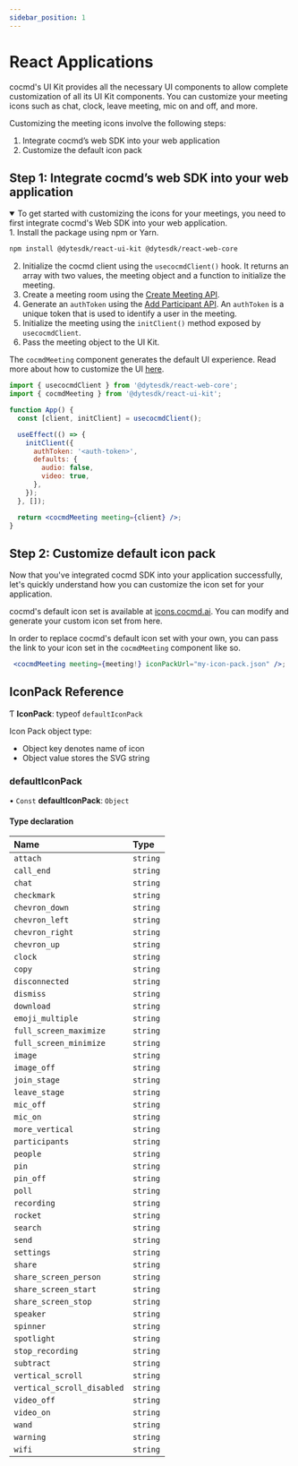 ```yaml
---
sidebar_position: 1
---
```


# React Applications

cocmd's UI Kit provides all the necessary UI components to allow complete customization of all its UI Kit components. You can customize your meeting icons such as chat, clock, leave meeting, mic on and off, and more.

Customizing the meeting icons involve the following steps:

1. Integrate cocmd’s web SDK into your web application
2. Customize the default icon pack

## Step 1: Integrate cocmd’s web SDK into your web application

<details open>
    <summary>
        To get started with customizing the icons for your meetings, you need to first integrate cocmd's Web SDK into your web application.
    </summary>
    1. Install the package using npm or Yarn.

```bash npm2yarn
npm install @dytesdk/react-ui-kit @dytesdk/react-web-core
```

2. Initialize the cocmd client using the `usecocmdClient()` hook. It returns an array with two values, the meeting object and a function to initialize the meeting.
3. Create a meeting room using the [Create Meeting API](/api#/operations/create_meeting).
4. Generate an `authToken` using the [Add Participant API](/api#/operations/add_participant). An `authToken` is a unique token that is used to identify a user in the meeting.
5. Initialize the meeting using the `initClient()` method exposed by `usecocmdClient`.
6. Pass the meeting object to the UI Kit.

The `cocmdMeeting` component generates the default UI experience. Read more about how to customize the UI [here](/react-ui-kit/basics/components-basics).

```jsx
import { usecocmdClient } from '@dytesdk/react-web-core';
import { cocmdMeeting } from '@dytesdk/react-ui-kit';

function App() {
  const [client, initClient] = usecocmdClient();

  useEffect(() => {
    initClient({
      authToken: '<auth-token>',
      defaults: {
        audio: false,
        video: true,
      },
    });
  }, []);

  return <cocmdMeeting meeting={client} />;
}
```

</details>

## Step 2: Customize default icon pack

Now that you've integrated cocmd SDK into your application successfully, let's quickly understand how you can customize the icon set for your application.

cocmd's default icon set is available at [icons.cocmd.ai](https://icons.cocmd.ai/). You can modify and generate your custom icon set from here.

In order to replace cocmd's default icon set with your own, you can pass the link to your icon set in the `cocmdMeeting` component like so.

```jsx
 <cocmdMeeting meeting={meeting!} iconPackUrl="my-icon-pack.json" />;
```

## IconPack Reference

Ƭ **IconPack**: typeof `defaultIconPack`

Icon Pack object type:

- Object key denotes name of icon
- Object value stores the SVG string

### defaultIconPack

• `Const` **defaultIconPack**: `Object`

#### Type declaration

| Name                       | Type     |
| :------------------------- | :------- |
| `attach`                   | `string` |
| `call_end`                 | `string` |
| `chat`                     | `string` |
| `checkmark`                | `string` |
| `chevron_down`             | `string` |
| `chevron_left`             | `string` |
| `chevron_right`            | `string` |
| `chevron_up`               | `string` |
| `clock`                    | `string` |
| `copy`                     | `string` |
| `disconnected`             | `string` |
| `dismiss`                  | `string` |
| `download`                 | `string` |
| `emoji_multiple`           | `string` |
| `full_screen_maximize`     | `string` |
| `full_screen_minimize`     | `string` |
| `image`                    | `string` |
| `image_off`                | `string` |
| `join_stage`               | `string` |
| `leave_stage`              | `string` |
| `mic_off`                  | `string` |
| `mic_on`                   | `string` |
| `more_vertical`            | `string` |
| `participants`             | `string` |
| `people`                   | `string` |
| `pin`                      | `string` |
| `pin_off`                  | `string` |
| `poll`                     | `string` |
| `recording`                | `string` |
| `rocket`                   | `string` |
| `search`                   | `string` |
| `send`                     | `string` |
| `settings`                 | `string` |
| `share`                    | `string` |
| `share_screen_person`      | `string` |
| `share_screen_start`       | `string` |
| `share_screen_stop`        | `string` |
| `speaker`                  | `string` |
| `spinner`                  | `string` |
| `spotlight`                | `string` |
| `stop_recording`           | `string` |
| `subtract`                 | `string` |
| `vertical_scroll`          | `string` |
| `vertical_scroll_disabled` | `string` |
| `video_off`                | `string` |
| `video_on`                 | `string` |
| `wand`                     | `string` |
| `warning`                  | `string` |
| `wifi`                     | `string` |
